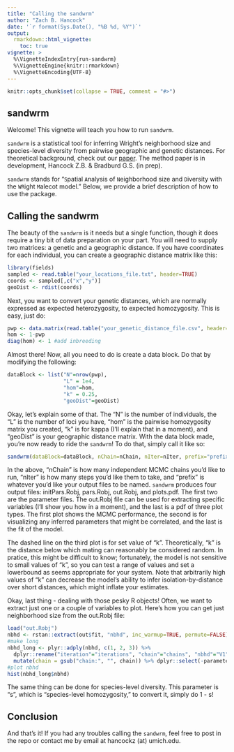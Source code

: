 ```yaml
---
title: "Calling the sandwrm"
author: "Zach B. Hancock"
date: '`r format(Sys.Date(), "%B %d, %Y")`'
output:
  rmarkdown::html_vignette:
    toc: true
vignette: >
  %\VignetteIndexEntry{run-sandwrm}
  %\VignetteEngine{knitr::rmarkdown}
  %\VignetteEncoding{UTF-8}
---
```

```r
knitr::opts_chunk$set(collapse = TRUE, comment = "#>")
```

<!-- library(rmarkdown) ; render("run-sandwrm.Rmd",html_vignette(toc=TRUE))	-->

## sandwrm

Welcome! This vignette will teach you how to run `sandwrm`.

`sandwrm` is a statistical tool for inferring Wright's neighborhood size and species-level diversity from pairwise geographic and genetic distances. For theoretical background, check out our [paper](https://academic.oup.com/genetics/article/227/4/iyae094/7691213). The method paper is in development, Hancock Z.B. & Bradburd G.S. (in prep). 

`sandwrm` stands for "`S`patial `A`nalysis of `N`eighborhood size and `D`iversity with the `WR`ight `M`alecot model." Below, we provide a brief description of how to use the package. 

## Calling the sandwrm

The beauty of the `sandwrm` is it needs but a single function, though it does require a tiny bit of data preparation on your part. You will need to supply two matrices: a genetic and a geographic distance. If you have coordinates for each individual, you can create a geographic distance matrix like this:

```r
library(fields)
sampled <- read.table("your_locations_file.txt", header=TRUE)
coords <- sampled[,c("x","y")]
geoDist <- rdist(coords)
```

Next, you want to convert your genetic distances, which are normally expressed as expected heterozygosity, to expected homozygosity. This is easy, just do:

```r
pwp <- data.matrix(read.table("your_genetic_distance_file.csv", header=TRUE))  
hom <- 1-pwp
diag(hom) <- 1 #add inbreeding
```

Almost there! Now, all you need to do is create a data block. Do that by modifying the following:

```r
dataBlock <- list("N"=nrow(pwp),
                  "L" = 1e4,
                  "hom"=hom,
                  "k" = 0.25,
                  "geoDist"=geoDist)
```

Okay, let's explain some of that. The "N" is the number of individuals, the "L" is the number of loci you have, "hom" is the pairwise homozygosity matrix you created, "k" is for kappa (I'll explain that in a moment), and "geoDist" is your geographic distance matrix. With the data block made, you're now ready to ride the `sandwrm`! To do that, simply call it like so:

```r
sandwrm(dataBlock=dataBlock, nChain=nChain, nIter=nIter, prefix="prefix")
```

In the above, "nChain" is how many independent MCMC chains you'd like to run, "nIter" is how many steps you'd like them to take, and "prefix" is whatever you'd like your output files to be named. `sandwrm` produces four output files: initPars.Robj, pars.Robj, out.Robj, and plots.pdf. The first two are the parameter files. The out.Robj file can be used for extracting specific variables (I'll show you how in a moment), and the last is a pdf of three plot types. The first plot shows the MCMC performance, the second is for visualizing any inferred parameters that might be correlated, and the last is the fit of the model. 

The dashed line on the third plot is for set value of "k". Theoretically, "k" is the distance below which mating can reasonably be considered random. In pratice, this might be difficult to know; fortunately, the model is not sensitive to small values of "k", so you can test a range of values and set a lowerbound as seems appropriate for your system. Note that arbitrarily high values of "k" can decrease the model's ability to infer isolation-by-distance over short distances, which might inflate your estimates. 

Okay, last thing - dealing with those pesky R objects! Often, we want to extract just one or a couple of variables to plot. Here's how you can get just neighborhood size from the out.Robj file:

```r
load("out.Robj")
nbhd <- rstan::extract(out$fit, "nbhd", inc_warmup=TRUE, permute=FALSE)
#make long
nbhd_long <- plyr::adply(nbhd, c(1, 2, 3)) %>% 
  dplyr::rename("iteration"="iterations", "chain"="chains", "nbhd"="V1") %>%
  mutate(chain = gsub("chain:", "", chain)) %>% dplyr::select(-parameters)
#plot nbhd
hist(nbhd_long$nbhd)
```

The same thing can be done for species-level diversity. This parameter is "s", which is "species-level homozygosity," to convert it, simply do 1 - s! 

## Conclusion

And that's it! If you had any troubles calling the `sandwrm`, feel free to post in the repo or contact me by email at hancockz (at) umich.edu. 